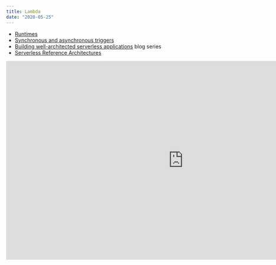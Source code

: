 ```yaml
---
title: Lambda
date: "2020-05-25"
---
```


- [Runtimes](https://docs.aws.amazon.com/lambda/latest/dg/lambda-runtimes.html)
- [Synchronous and asynchronous triggers](https://docs.aws.amazon.com/lambda/latest/dg/lambda-services.html)
- [Building well-architected serverless applications](https://aws.amazon.com/blogs/compute/building-well-architected-serverless-applications-introduction/) blog series
- [Serverless Reference Architectures](https://www.jeremydaly.com/serverless-reference-architectures/)

<div className="resp-container">
  <iframe
    className="resp-iframe"
    width="960"
    height="540"
    src="https://www.youtube.com/embed/pSfKZRv3nhY"
    frameBorder="0"
    allow="accelerometer; autoplay; encrypted-media; gyroscope; picture-in-picture"
    allowFullScreen
    title="Patterns and practices for building resilient Serverless applications"
  />
</div>
